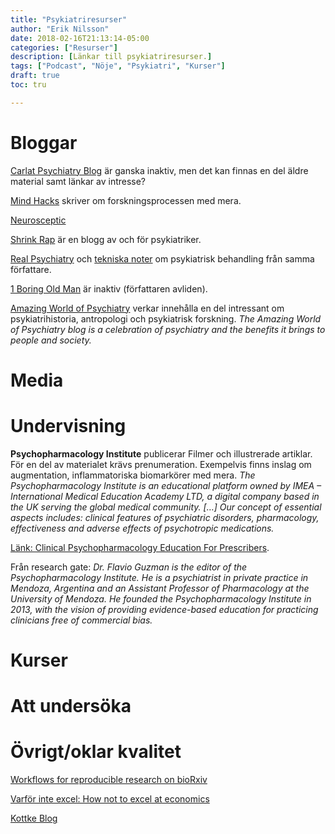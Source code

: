 ```yaml
---
title: "Psykiatriresurser"
author: "Erik Nilsson"
date: 2018-02-16T21:13:14-05:00
categories: ["Resurser"]
description: [Länkar till psykiatriresurser.]
tags: ["Podcast", "Nöje", "Psykiatri", "Kurser"]
draft: true
toc: tru

---
```


# Bloggar

[Carlat Psychiatry Blog](http://carlatpsychiatry.blogspot.se/) är ganska inaktiv, men det kan finnas en del äldre material samt länkar av intresse?

[Mind Hacks](https://mindhacks.com/author/tomstafford/) skriver om forskningsprocessen med mera.

[Neurosceptic](http://blogs.discovermagazine.com/neuroskeptic/#.WovaSeBryR1)


[Shrink Rap](http://psychiatrist-blog.blogspot.se/) är en blogg av och för psykiatriker.

[Real Psychiatry](http://real-psychiatry.blogspot.se/) och [tekniska noter](http://gdpsychtech.blogspot.se/?view=classic) om psykiatrisk behandling från samma författare.

[1 Boring Old Man](http://1boringoldman.com/) är inaktiv (författaren avliden).

[Amazing World of Psychiatry](https://theamazingworldofpsychiatry.wordpress.com/) verkar innehålla en del intressant om psykiatrihistoria, antropologi och psykiatrisk forskning. _The Amazing World of Psychiatry blog is a celebration of psychiatry and the benefits it brings to people and society._


# Media

# Undervisning

**Psychopharmacology Institute** publicerar Filmer och illustrerade artiklar. För en del av materialet krävs prenumeration. Exempelvis finns inslag om augmentation, inflammatoriska biomarkörer med mera. _The Psychopharmacology Institute is an educational platform owned by IMEA – International Medical Education Academy LTD, a digital company based in the UK serving the global medical community. [...] Our concept of essential aspects includes: clinical features of psychiatric disorders, pharmacology, effectiveness and adverse effects of psychotropic medications._ 

[Länk: Clinical Psychopharmacology Education For Prescribers](https://psychopharmacologyinstitute.com/). 

Från research gate: _Dr. Flavio Guzman is the editor of the Psychopharmacology Institute. He is a psychiatrist in private practice in Mendoza, Argentina and an Assistant Professor of Pharmacology at the University of Mendoza. He founded the Psychopharmacology Institute in 2013, with the vision of providing evidence-based education for practicing clinicians free of commercial bias._


# Kurser


# Att undersöka


# Övrigt/oklar kvalitet

[Workflows for reproducible research on bioRxiv](https://www.biorxiv.org/content/early/2016/08/11/056473)

[Varför inte excel: How not to excel at economics](https://theconversation.com/the-reinhart-rogoff-error-or-how-not-to-excel-at-economics-13646)

[Kottke Blog](https://kottke.org/)
